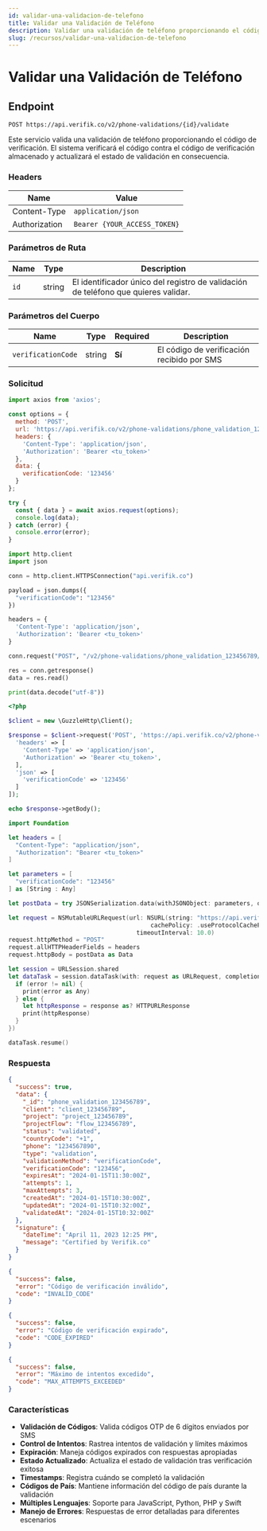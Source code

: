 ```yaml
---
id: validar-una-validacion-de-telefono
title: Validar una Validación de Teléfono
description: Validar una validación de teléfono proporcionando el código de verificación
slug: /recursos/validar-una-validacion-de-telefono
---
```



# Validar una Validación de Teléfono

## Endpoint

```
POST https://api.verifik.co/v2/phone-validations/{id}/validate
```

Este servicio valida una validación de teléfono proporcionando el código de verificación. El sistema verificará el código contra el código de verificación almacenado y actualizará el estado de validación en consecuencia.

### Headers

| Name          | Value                        |
| ------------- | ---------------------------- |
| Content-Type  | `application/json`           |
| Authorization | `Bearer {YOUR_ACCESS_TOKEN}` |

### Parámetros de Ruta

| Name | Type   | Description                                                      |
| ---- | ------ | ---------------------------------------------------------------- |
| `id` | string | El identificador único del registro de validación de teléfono que quieres validar. |

### Parámetros del Cuerpo

| Name               | Type   | Required | Description                                    |
| ------------------ | ------ | -------- | ---------------------------------------------- |
| `verificationCode` | string | **Sí**   | El código de verificación recibido por SMS    |

### Solicitud

<Tabs>
  <TabItem value="javascript" label="JavaScript">

```javascript
import axios from 'axios';

const options = {
  method: 'POST',
  url: 'https://api.verifik.co/v2/phone-validations/phone_validation_123456789/validate',
  headers: {
    'Content-Type': 'application/json',
    'Authorization': 'Bearer <tu_token>'
  },
  data: {
    verificationCode: '123456'
  }
};

try {
  const { data } = await axios.request(options);
  console.log(data);
} catch (error) {
  console.error(error);
}
```

  </TabItem>
  <TabItem value="python" label="Python">

```python
import http.client
import json

conn = http.client.HTTPSConnection("api.verifik.co")

payload = json.dumps({
  "verificationCode": "123456"
})

headers = {
  'Content-Type': 'application/json',
  'Authorization': 'Bearer <tu_token>'
}

conn.request("POST", "/v2/phone-validations/phone_validation_123456789/validate", payload, headers)

res = conn.getresponse()
data = res.read()

print(data.decode("utf-8"))
```

  </TabItem>
  <TabItem value="php" label="PHP">

```php
<?php

$client = new \GuzzleHttp\Client();

$response = $client->request('POST', 'https://api.verifik.co/v2/phone-validations/phone_validation_123456789/validate', [
  'headers' => [
    'Content-Type' => 'application/json',
    'Authorization' => 'Bearer <tu_token>',
  ],
  'json' => [
    'verificationCode' => '123456'
  ]
]);

echo $response->getBody();
```

  </TabItem>
  <TabItem value="swift" label="Swift">

```swift
import Foundation

let headers = [
  "Content-Type": "application/json",
  "Authorization": "Bearer <tu_token>"
]

let parameters = [
  "verificationCode": "123456"
] as [String : Any]

let postData = try JSONSerialization.data(withJSONObject: parameters, options: [])

let request = NSMutableURLRequest(url: NSURL(string: "https://api.verifik.co/v2/phone-validations/phone_validation_123456789/validate")! as URL,
                                        cachePolicy: .useProtocolCachePolicy,
                                    timeoutInterval: 10.0)
request.httpMethod = "POST"
request.allHTTPHeaderFields = headers
request.httpBody = postData as Data

let session = URLSession.shared
let dataTask = session.dataTask(with: request as URLRequest, completionHandler: { (data, response, error) -> Void in
  if (error != nil) {
    print(error as Any)
  } else {
    let httpResponse = response as? HTTPURLResponse
    print(httpResponse)
  }
})

dataTask.resume()
```

  </TabItem>
</Tabs>

### Respuesta

<Tabs>
  <TabItem value="200" label="200">

```json
{
  "success": true,
  "data": {
    "_id": "phone_validation_123456789",
    "client": "client_123456789",
    "project": "project_123456789",
    "projectFlow": "flow_123456789",
    "status": "validated",
    "countryCode": "+1",
    "phone": "1234567890",
    "type": "validation",
    "validationMethod": "verificationCode",
    "verificationCode": "123456",
    "expiresAt": "2024-01-15T11:30:00Z",
    "attempts": 1,
    "maxAttempts": 3,
    "createdAt": "2024-01-15T10:30:00Z",
    "updatedAt": "2024-01-15T10:32:00Z",
    "validatedAt": "2024-01-15T10:32:00Z"
  },
  "signature": {
    "dateTime": "April 11, 2023 12:25 PM",
    "message": "Certified by Verifik.co"
  }
}
```

  </TabItem>
  <TabItem value="400" label="400">

```json
{
  "success": false,
  "error": "Código de verificación inválido",
  "code": "INVALID_CODE"
}
```

  </TabItem>
  <TabItem value="409" label="409">

```json
{
  "success": false,
  "error": "Código de verificación expirado",
  "code": "CODE_EXPIRED"
}
```

  </TabItem>
  <TabItem value="410" label="410">

```json
{
  "success": false,
  "error": "Máximo de intentos excedido",
  "code": "MAX_ATTEMPTS_EXCEEDED"
}
```

  </TabItem>
</Tabs>

### Características

- **Validación de Códigos**: Valida códigos OTP de 6 dígitos enviados por SMS
- **Control de Intentos**: Rastrea intentos de validación y límites máximos
- **Expiración**: Maneja códigos expirados con respuestas apropiadas
- **Estado Actualizado**: Actualiza el estado de validación tras verificación exitosa
- **Timestamps**: Registra cuándo se completó la validación
- **Códigos de País**: Mantiene información del código de país durante la validación
- **Múltiples Lenguajes**: Soporte para JavaScript, Python, PHP y Swift
- **Manejo de Errores**: Respuestas de error detalladas para diferentes escenarios
